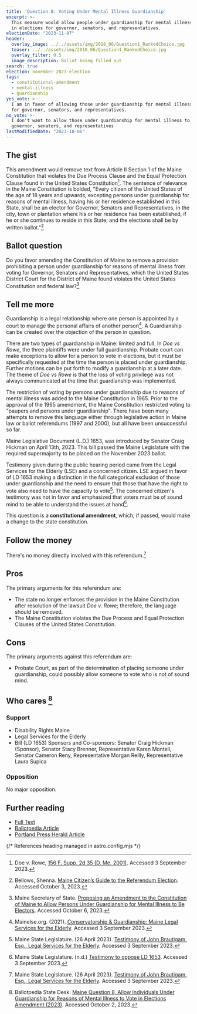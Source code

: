 ```yaml
---
title: 'Question 8: Voting Under Mental Illness Guardianship'
excerpt: >-
  This measure would allow people under guardianship for mental illness to vote
  in elections for governor, senators, and representatives.
electionDate: "2023-11-07"
header:
  overlay_image: ../../assets/img/2018_06/Question1_RankedChoice.jpg
  teaser: ../../assets/img/2018_06/Question1_RankedChoice.jpg
  overlay_filter: 0.5
  image_description: Ballot being filled out
search: true
election: november-2023-election
tags:
  - constitutional-amendment
  - mental-illness
  - guardianship
yes_vote: >-
  I am in favor of allowing those under guardianship for mental illness to vote
  for governor, senators, and representatives.
no_vote: >-
  I don't want to allow those under guardianship for mental illness to vote for
  governor, senators, and representatives
lastModifiedDate: "2023-10-06"
---
```


## The gist

This amendment would remove text from Article II Section 1 of the Maine Constitution that violates the Due Process Clause and the Equal Protection Clause found in the United States Constitution[^1]. The sentence of relevance in the Maine Constitution is bolded, "Every citizen of the United States of the age of 18 years and upwards, excepting persons under guardianship for reasons of mental illness, having his or her residence established in this State, shall be an elector for Governor, Senators and Representatives, in the city, town or plantation where his or her residence has been established, if he or she continues to reside in this State; and the elections shall be by written ballot."[^5]

## Ballot question

Do you favor amending the Constitution of Maine to remove a provision prohibiting a person under guardianship for reasons of mental illness from voting for Governor, Senators and Representatives, which the United States District Court for the District of Maine found violates the United States Constitution and federal law?[^8]

<YesNoTable yesContent={frontmatter.yes_vote} noContent={frontmatter.no_vote} />

## Tell me more

Guardianship is a legal relationship where one person is appointed by a court to manage the personal affairs of another person[^2]. A Guardianship can be created over the objection of the person in question.

There are two types of guardianship in Maine: limited and full. In _Doe vs Rowe_, the three plaintiffs were under full guardianship. Probate court can make exceptions to allow for a person to vote in elections, but it must be specifically requested at the time the person is placed under guardianship. Further motions can be put forth to modify a guardianship at a later date. The theme of _Doe vs Rowe_ is that the loss of voting privilege was not always communicated at the time that guardianship was implemented.

The restriction of voting by persons under guardianship due to reasons of mental illness was added to the Maine Constitution in 1965. Prior to the approval of the 1965 amendment, the Maine Constitution restricted voting to "paupers and persons under guardianship". There have been many attempts to remove this language either through legislative action in Maine law or ballot referendums (1997 and 2000), but all have been unsuccessful so far.

Maine Legislative Document (L.D.) 1653, was introduced by Senator Craig Hickman on April 13th, 2023. This bill passed the Maine Legislature with the required supermajority to be placed on the November 2023 ballot.

Testimony given during the public hearing period came from the Legal Services for the Elderly (LSE) and a concerned citizen. LSE argued in favor of LD 1653 making a distinction in the full categorical exclusion of those under guardianship and the need to ensure that those that have the right to vote also need to have the capacity to vote[^3]. The concerned citizen's testimony was not in favor and emphasized that voters must be of sound mind to be able to understand the issues at hand[^4].

This question is a **constitutional amendment**, which, if passed, would make a change to the state constitution.

## Follow the money

There's no money directly involved with this referendum.[^3]

## Pros

The primary arguments for this referendum are:

- The state no longer enforces the provision in the Maine Constitution after resolution of the lawsuit _Doe v. Rowe_; therefore, the language should be removed.
- The Maine Constitution violates the Due Process and Equal Protection Clauses of the United States Constitution.

## Cons

The primary arguments against this referendum are:

- Probate Court, as part of the determination of placing someone under guardianship, could possibly allow someone to vote who is not of sound mind.

## Who cares [^6]

### Support

- Disability Rights Maine
- Legal Services for the Elderly
- Bill (LD 1653) Sponsors and Co-sponsors: Senator Craig Hickman (Sponsor), Senator Stacy Brenner, Representative Karen Montell, Senator Cameron Reny, Representative Morgan Reilly, Representative Laura Supica

### Opposition

No major opposition.

## Further reading

- [Full Text](https://legislature.maine.gov/bills/getPDF.asp?paper=SP0658&item=3&snum=131)<br />
- [Ballotpedia Article](<https://ballotpedia.org/Maine_Question_8,_Allow_Individuals_Under_Guardianship_for_Reasons_of_Mental_Illness_to_Vote_in_Elections_Amendment_(2023)>)<br />
- [Portland Press Herald Article](https://www.pressherald.com/2023/10/06/questions-5-through-8-what-you-need-to-know-about-the-proposed-constitutional-amendments/)

{/* References heading managed in astro.config.mjs */}
[^1]: Doe v. Rowe, [156 F. Supp. 2d 35 (D. Me. 2001)](https://casetext.com/case/doe-v-rowe). Accessed 3 September 2023.
[^2]: Mainelse.org. (2021). [Conservatorship & Guardianship: Maine Legal Services for the Elderly](https://mainelse.org/handbook/planning-future/conservatorship-guardianship#:~:text=Yes%2C%20in%20Maine%20there%20are,all%20areas%20of%20your%20life). Accessed 3 September 2023.
[^3]: Maine State Legislature. (26 April 2023). [Testimony of John Brautigam, Esq., Legal Services for the Elderly](https://legislature.maine.gov/bills/getTestimonyDoc.asp?id=172973). Accessed 3 September 2023.
[^4]: Maine State Legislature. (n.d.) [Testimony to oppose LD 1653](https://legislature.maine.gov/bills/getTestimonyDoc.asp?id=10018790). Accessed 3 September 2023.
[^5]: Bellows, Shenna. [Maine Citizen’s Guide to the Referendum Election](https://www.maine.gov/sos/cec/elec/upcoming/pdf/citizensguide23.pdf). Accessed October 3, 2023.
[^6]: Ballotpedia State Desk. [Maine Question 8, Allow Individuals Under Guardianship for Reasons of Mental Illness to Vote in Elections Amendment (2023)](https://ballotpedia.org/Maine_Question_8_Allow_Individuals_Under_Guardianship_for_Reasons_of_Mental_Illness_to_Vote_in_Elections_Amendment_(2023)). Accessed October 2, 2023.
[^7]: Ohm, Rachel. [Questions 5 through 8: What you need to know about the proposed constitutional amendments](https://www.pressherald.com/2023/10/06/questions-5-through-8-what-you-need-to-know-about-the-proposed-constitutional-amendments/). Portland Press Herald. Accessed October 6, 2023.
[^8]: Maine Secretary of State. [Proposing an Amendment to the Constitution of Maine to Allow Persons Under Guardianship for Mental Illness to Be Electors](https://legislature.maine.gov/bills/getPDF.asp?paper=SP0658&item=3&snum=131). Accessed October 6, 2023.

